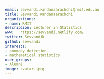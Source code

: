 ```yaml
---
email: sevvandi.kandanaarachchi@rmit.edu.au
title: Sevvandi Kandanaarachchi
organizations:
- name: RMIT
description: Lecturer in Statistics
www:   https://sevvandi.netlify.com/
twitter: Sevvandik
github: sevvandi
interests:
- anomaly detection
- mathematical statistics
user_groups:
- Alumni
image: avatar.jpeg
---
```

